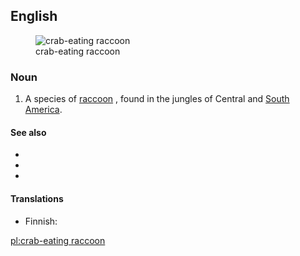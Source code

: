 ==English==
[[Image:Szop rakojad.jpg|thumb|crab-eating raccoon]]

===Noun===
{{en-noun|head=[[crab]]-[[eating]] [[raccoon]]}}

# A species of [[raccoon]] {{taxlink|Procyon cancrivorus|species}}, found in the jungles of Central and [[South America]].

====See also====
* {{pedialite}}
* {{specieslite|Procyon cancrivorus}}
* {{commonslite}}

====Translations====
{{trans-top|species of raccoon}}
* Finnish: {{t-|fi|ravunsyöjäsupi}}
{{trans-mid}}
{{trans-bottom}}

[[pl:crab-eating raccoon]]